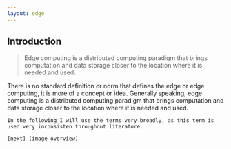 ```yaml
---
layout: edge
---
```


## Introduction

<div style={{height:"100%", display:"flex", justifyContent:"center", alignItems:"center", paddingBottom:"4rem"
}}>
<blockquote>
    Edge computing is a distributed computing paradigm that brings computation
    and data storage closer to the location where it is needed and used.
</blockquote>
</div>


<Navbar sections={false} />

<Note>
    There is no standard definition or norm that defines the edge or edge computing, it is more of a concept or idea.
    Generally speaking, edge computing is a distributed computing paradigm that brings computation and data storage closer to the location where it is needed and used.
    
    In the following I will use the terms very broadly, as this term is used very inconsisten throughout literature.

    [next] (image overview)

</Note>
